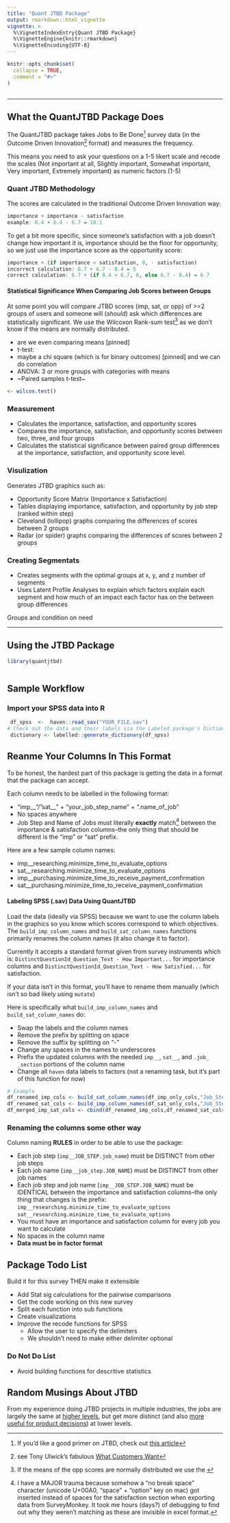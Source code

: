 ```yaml
---
title: "Quant JTBD Package"
output: rmarkdown::html_vignette
vignette: >
  %\VignetteIndexEntry{Quant JTBD Package}
  %\VignetteEngine{knitr::rmarkdown}
  %\VignetteEncoding{UTF-8}
---
```


```r
knitr::opts_chunk$set(
  collapse = TRUE,
  comment = "#>"
)
```

```r
```
------------------------------------------------------------------------

## What the QuantJTBD Package Does

The QuantJTBD package takes Jobs to Be Done^[If you'd like a good primer on JTBD, check out [this article](https://medium.com/swlh/a-jobs-to-be-done-jtbd-primer-11585d23ceec)] survey data (in the Outcome Driven Innovation^[see Tony Ulwick's fabulous [What Customers Want](https://www.amazon.com/What-Customers-Want-Outcome-Driven-Breakthrough/dp/0071408673)] format) and measures the frequency.

This means you need to ask your questions on a 1-5 likert scale and recode the scales (Not important at all, Slightly important, Somewhat important, Very important, Extremely important) as numeric factors (1-5)

### Quant JTBD Methodology

The scores are calculated in the traditional Outcome Driven Innovation way:
```r
importance + importance - satisfaction
example: 8.4 + 8.4 - 6.7 = 10.1
```
To get a bit more specific, since someone's satisfaction with a job doesn't change how important it is, importance should be the floor for opportunity, so we just use the importance score as the opportunity score:
```r
importance + (if importance < satisfaction, 0, - satisfaction)
incorrect calculation: 6.7 + 6.7 - 8.4 = 5
correct calculation: 6.7 + (if 8.4 > 6.7, 0, else 6.7 - 8.4) = 6.7

```

#### Statistical Significance When Comparing Job Scores between Groups

At some point you will compare JTBD scores (imp, sat, or opp) of >=2 groups of users and someone will (_should_) ask which differences are statistically significant.
We use the Wilcoxon Rank-sum test^[If the means of the opp scores are normally distributed we use the ] as we don't know if the means are normally distributed.

* are we even comparing means [pinned]
* t-test: 
* maybe a chi square (which is for binary outcomes) [pinned] and we can do correlation
* ANOVA: 3 or more groups with categories with means
* ~Paired samples t-test~

```r
<- wilcox.test()
```

### Measurement

* Calculates the importance, satisfaction, and opportunity scores
* Compares the importance, satisfaction, and opportunity scores between two, three, and four groups
* Calculates the statistical significance between paired group differences at the importance, satisfaction, and opportunity score level.

### Visulization

Generates JTBD graphics such as: 

* Opportunity Score Matrix (Importance x Satisfaction)
* Tables displaying importance, satisfaction, and opportunity by job step (ranked within step)
* Cleveland (lollipop) graphs comparing the differences of scores between 2 groups 
* Radar (or spider) graphs comparing the differences of scores between 2 groups

<to dos: generate graphics with dummy data to show examples of each>

### Creating Segmentats
* Creates segments with the optimal groups at x, y, and z number of segments
* Uses Latent Profile Analyses to explain which factors explain each segment and how much of an impact each factor has on the between group differences

Groups and condition on need




------------------------------------------------------------------------

## Using the JTBD Package

```r
library(quantjtbd)
```

```r

```

## Sample Workflow

### Import your SPSS data into R

```r

 df_spss  <-  haven::read_sav("YOUR_FILE.sav")
# Check out the data and their labels via the Labeled package's Dictionary functionality
 dictionary <- labelled::generate_dictionary(df_spss)
```

## Reanme Your Columns In This Format

To be honest, the hardest part of this package is getting the data in a format that the package can accept. 

Each column needs to be labelled in the following format:

* "imp__"/"sat__" + "your_job_step_name" + ".name_of_job"
* No spaces anywhere
* Job Step and Name of Jobs must literally __exactly__ match^[I have a MAJOR trauma because somehow a "no break space" character (unicode U+00A0, "space" + "option" key on mac) got inserted instead of spaces for the satisfaction section when exporting data from SurveyMonkey. It took me hours (days?) of debugging to find out why they weren't matching as these are invisible in excel format.] between the importance & satisfaction columns--the only thing that should be different is the "imp" or "sat" prefix.

Here are a few sample column names:

* imp__researching.minimize_time_to_evaluate_options
* sat__researching.minimize_time_to_evaluate_options
* imp__purchasing.minimize_time_to_receive_payment_confirmation
* sat__purchasing.minimize_time_to_receive_payment_confirmation

#### Labeling SPSS (.sav) Data Using QuantJTBD

Load the data (ideally via SPSS) because we want to use the column labels in the graphics so you know which scores correspond to which objectives.
The `build_imp_column_names` and `build_sat_column_names` functions primarily renames the column names (it also change it to factor).

Currently it accepts a standard format given from survey instruments which is:
`DistinctQuestionId_Question_Text - How Important...` for importance columns and `DistinctQuestionId_Question_Text - How Satisfied...` for satisfaction.

If your data isn't in this format, you'll have to rename them manually (which isn't so bad likely using `mutate`)

Here is specifically what `build_imp_column_names` and `build_sat_column_names` do:

+ Swap the labels and the column names
+ Remove the prefix by splitting on space
+ Remove the suffix by splitting on "-"
+ Change any spaces in the names to underscores
+ Prefix the updated columns with the needed `imp__`, `sat__`, and `.job_ _section` portions of the column name
+ Change all `haven` data labels to factors (not a renaming task, but it's part of this function for now)

```r
# Example
df_renamed_imp_cols <- build_sat_column_names(df_imp_only_cols,"Job_Step_Name")
df_renamed_sat_cols <- build_imp_column_names(df_sat_only_cols,"Job_Step_Name")
df_merged_imp_sat_cols <- cbind(df_renamed_imp_cols,df_renamed_sat_cols) 
```

### Renaming the columns some other way

Column naming __RULES__ in order to be able to use the package:

* Each job step (`imp__JOB_STEP.job_name`) must be DISTINCT from other job steps
* Each job name (`imp__job_step.JOB_NAME`) must be DISTINCT from other job names
* Each job step and job name (`imp__JOB_STEP.JOB_NAME`) must be IDENTICAL between the importance and satisfaction columns--the only thing that changes is the prefix: `imp__researching.minimize_time_to_evaluate_options`  `sat__researching.minimize_time_to_evaluate_options`
* You must have an importance and satisfaction column for every job you want to calculate  
* No spaces in the column name
* __Data must be in factor format__ 

## Package Todo List

Build it for this survey THEN make it extensible

* Add Stat sig calculations for the pairwise comparisons
* Get the code working on this new survey
* Split each function into sub functions
* Create visualizations
* Improve the recode functions for SPSS
  * Allow the user to specify the delimiters
  * We shouldn't need to make either delimiter optional


### Do Not Do List
* Avoid building functions for descritive statistics


## Random Musings About JTBD
From my experience doing JTBD projects in multiple industries, the jobs are largely the same at [higher levels](#), but get more distinct (and also [more useful for product decisions](#)) at lower levels.

